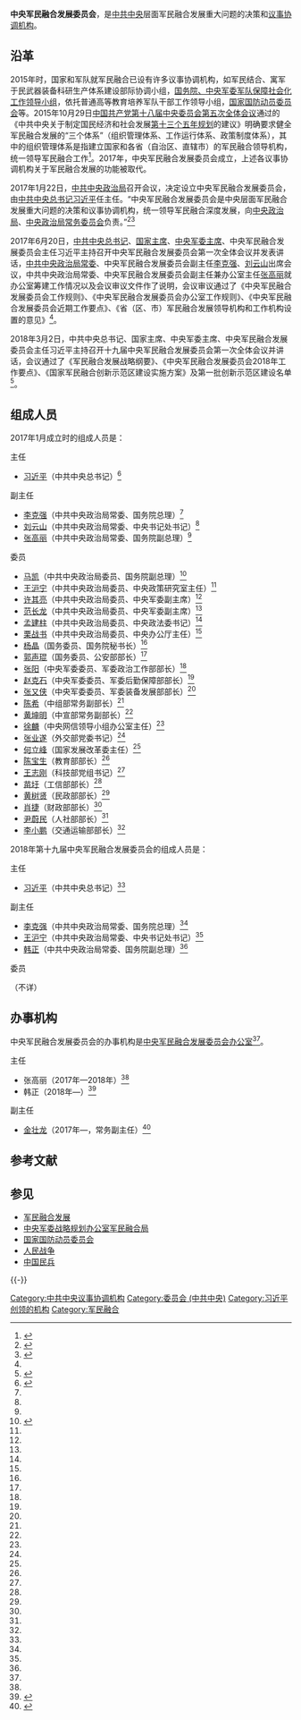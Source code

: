 {{Infobox PRCG
|中共机构名称=中央军民融合发展委员会
|中共机构名称2=
|标志1=Danghui.svg
|人员名称=组成人员
|职位1=主任
|人员1=[[习近平|习近平]]
|职位2=副主任
|人员2=[[李克强|李克强]]{{wrap}}[[王沪宁|王沪宁]]{{wrap}}[[韩正|韩正]]
|职位3=
|人员3=
|人数3=
|职位4=办公室主任
|人员4=[[韩正|韩正]]
|上级机构=[[中国共产党中央政治局|中共中央政治局]]<br>[[中国共产党中央政治局常务委员会|中共中央政治局常务委员会]]
|机构类型=中央决策和议事协调机构
|办事机构=[[中央军民融合发展委员会办公室|中央军民融合发展委员会办公室]]
|地址1=[[北京市|北京市]]
|A=
|a=
}}

'''中央军民融合发展委员会'''，是[[中国共产党中央委员会|中共中央]]层面军民融合发展重大问题的决策和[[中共中央直属机构|议事协调机构]]。

==沿革==
2015年时，国家和军队就军民融合已设有许多议事协调机构，如军民结合、寓军于民武器装备科研生产体系建设部际协调小组，[[国务院、中央军委军队保障社会化工作领导小组|国务院、中央军委军队保障社会化工作领导小组]]，依托普通高等教育培养军队干部工作领导小组，[[国家国防动员委员会|国家国防动员委员会]]等。2015年10月29日[[中国共产党第十八届中央委员会|中国共产党第十八届中央委员会]][[中国共产党第十八届中央委员会第五次全体会议|第五次全体会议]]通过的《中共中央关于制定国民经济和社会发展[[中华人民共和国国民经济和社会发展第十三个五年规划纲要|第十三个五年规划]]的建议》明确要求健全军民融合发展的“三个体系”（组织管理体系、工作运行体系、政策制度体系），其中的组织管理体系是指建立国家和各省（自治区、直辖市）的军民融合领导机构，统一领导军民融合工作<ref>{{Cite web|url=http://finance.sina.com.cn/china/20151112/070823746900.shtml|title=军委副主席谈军民融合:曼哈顿计划产生巨大效益|accessdate=2015-11-12|date=2015-11-12|publisher=新浪|archive-date=2019-08-28|archive-url=https://web.archive.org/web/20190828225421/http://finance.sina.com.cn/china/20151112/070823746900.shtml|dead-url=no}}</ref>。2017年，中央军民融合发展委员会成立，上述各议事协调机构关于军民融合发展的功能被取代。

2017年1月22日，[[中国共产党中央政治局|中共中央政治局]]召开会议，决定设立中央军民融合发展委员会，由[[中国共产党中央委员会总书记|中共中央总书记]][[习近平|习近平]]任主任。“中央军民融合发展委员会是中央层面军民融合发展重大问题的决策和议事协调机构，统一领导军民融合深度发展，向[[中国共产党中央政治局|中央政治局]]、[[中国共产党中央政治局常务委员会|中央政治局常务委员会]]负责。”<ref>{{Cite web|url=http://news.xinhuanet.com/mil/2017-01/22/c_129457879.htm|title=重磅！中共中央政治局决定设立中央军民融合发展委员会|accessdate=2017-01-22|date=2017-01-22|publisher=新华网|archive-date=2017-06-06|archive-url=https://web.archive.org/web/20170606165502/http://news.xinhuanet.com/mil/2017-01/22/c_129457879.htm|dead-url=no}}</ref><ref>{{Cite web|url=http://news.ifeng.com/a/20170122/50614495_0.shtml|title=中央军民融合发展委员会成立 习近平任主任|accessdate=2017-01-22|date=2017-01-22|publisher=凤凰网|archive-date=2019-05-11|archive-url=https://web.archive.org/web/20190511171736/http://news.ifeng.com/a/20170122/50614495_0.shtml|dead-url=no}}</ref>

2017年6月20日，[[中国共产党中央委员会总书记|中共中央总书记]]、[[中华人民共和国主席|国家主席]]、[[中央军委主席|中央军委主席]]、中央军民融合发展委员会主任习近平主持召开中央军民融合发展委员会第一次全体会议并发表讲话，[[中国共产党中央政治局常务委员会|中共中央政治局常委]]、中央军民融合发展委员会副主任[[李克强|李克强]]、[[刘云山|刘云山]]出席会议，中共中央政治局常委、中央军民融合发展委员会副主任兼办公室主任[[张高丽|张高丽]]就办公室筹建工作情况以及会议审议文件作了说明，会议审议通过了《中央军民融合发展委员会工作规则》、《中央军民融合发展委员会办公室工作规则》、《中央军民融合发展委员会近期工作要点》、《省（区、市）军民融合发展领导机构和工作机构设置的意见》<ref name=diyici/>。

2018年3月2日，中共中央总书记、国家主席、中央军委主席、中央军民融合发展委员会主任习近平主持召开十九届中央军民融合发展委员会第一次全体会议并讲话，会议通过了《军民融合发展战略纲要》、《中央军民融合发展委员会2018年工作要点》、《国家军民融合创新示范区建设实施方案》及第一批创新示范区建设名单<ref name="shjy">{{Cite web|url=http://news.ifeng.com/a/20180302/56416887_0.shtml|title=习近平主持十九届中央军民融合发展委员会会议|accessdate=2018-03-02|date=2018-03-02|publisher=凤凰网|archive-date=2019-05-12|archive-url=https://web.archive.org/web/20190512050423/http://news.ifeng.com/a/20180302/56416887_0.shtml|dead-url=no}}</ref>。

==组成人员==
{{col-begin}}
{{col-2}}
2017年1月成立时的组成人员是：
;主任
*[[习近平|习近平]]（中共中央总书记）<ref name=diyici>{{Cite web|url=http://news.ifeng.com/a/20170620/51287296_0.shtml|title=习近平主持军民融合委员会全体会议|accessdate=2017-06-20|date=2017-06-20|publisher=凤凰网|archive-date=2019-01-07|archive-url=https://web.archive.org/web/20190107181143/http://news.ifeng.com/a/20170620/51287296_0.shtml|dead-url=no}}</ref>
;副主任
*[[李克强|李克强]]（中共中央政治局常委、国务院总理）<ref name=diyici/>
*[[刘云山|刘云山]]（中共中央政治局常委、中央书记处书记）<ref name=diyici/>
*[[张高丽|张高丽]]（中共中央政治局常委、国务院副总理）<ref name=diyici/>
;委员
*[[马凯_(官员)|马凯]]（中共中央政治局委员、国务院副总理）<ref name=junmin>{{Cite web|url=http://news.junmin.org/2017/xinwen_shehui_0621/230461.html|title=12名中央领导在新机构任职,中央军民融合发展委员会究竟是做什么的?|accessdate=2017-06-21|author=|date=2017-06-21|publisher=军民资讯|archive-url=https://web.archive.org/web/20170918154202/http://news.junmin.org/2017/xinwen_shehui_0621/230461.html|archive-date=2017-09-18|dead-url=yes}}</ref>
*[[王沪宁|王沪宁]]（中共中央政治局委员、中央政策研究室主任）<ref name=junmin/>
*[[许其亮|许其亮]]（中共中央政治局委员、中央军委副主席）<ref name=junmin/>
*[[范长龙|范长龙]]（中共中央政治局委员、中央军委副主席）<ref name=junmin/>
*[[孟建柱|孟建柱]]（中共中央政治局委员、中央政法委书记）<ref name=junmin/>
*[[栗战书|栗战书]]（中共中央政治局委员、中央办公厅主任）<ref name=junmin/>
*[[杨晶|杨晶]]（国务委员、国务院秘书长）<ref name=junmin/>
*[[郭声琨|郭声琨]]（国务委员、公安部部长）<ref name=junmin/>
*[[张阳|张阳]]（中央军委委员、军委政治工作部部长）<ref name=junmin/>
*[[赵克石|赵克石]]（中央军委委员、军委后勤保障部部长）<ref name=junmin/>
*[[张又侠|张又侠]]（中央军委委员、军委装备发展部部长）<ref name=junmin/>
*[[陈希|陈希]]（中组部常务副部长）<ref name=junmin/>
*[[黄坤明|黄坤明]]（中宣部常务副部长）<ref name=junmin/>
*[[徐麟_(共和国)|徐麟]]（中央网信领导小组办公室主任）<ref name=junmin/>
*[[张业遂|张业遂]]（外交部党委书记）<ref name=junmin/>
*[[何立峰|何立峰]]（国家发展改革委主任）<ref name=junmin/>
*[[陈宝生|陈宝生]]（教育部部长）<ref name=junmin/>
*[[王志刚_(1957年)|王志刚]]（科技部党组书记）<ref name=junmin/>
*[[苗圩|苗圩]]（工信部部长）<ref name=junmin/>
*[[黄树贤|黄树贤]]（民政部部长）<ref name=junmin/>
*[[肖捷|肖捷]]（财政部部长）<ref name=junmin/>
*[[尹蔚民|尹蔚民]]（人社部部长）<ref name=junmin/>
*[[李小鹏_(政治人物)|李小鹏]]（交通运输部部长）<ref name=junmin/>

{{col-2}}
2018年第十九届中央军民融合发展委员会的组成人员是：
;主任
*[[习近平|习近平]]（中共中央总书记）<ref name=shjy/>

;副主任
*[[李克强|李克强]]（中共中央政治局常委、国务院总理）<ref name=shjy/>
*[[王沪宁|王沪宁]]（中共中央政治局常委、中央书记处书记）<ref name=shjy/>
*[[韩正|韩正]]（中共中央政治局常委、国务院副总理）<ref name=shjy/>

;委员
（不详）

{{col-end}}

==办事机构==
中央军民融合发展委员会的办事机构是[[中央军民融合发展委员会办公室|中央军民融合发展委员会办公室]]<ref name=diyici/>。

;主任
*张高丽（2017年—2018年）<ref name=diyici/>
*韩正（2018年—）<ref>{{cite web|title=韩正出席全国军民融合发展工作座谈会|url=http://www.gov.cn/guowuyuan/2018-10/29/content_5335476.htm|publisher=中国政府网|accessdate=2018-11-23|date=2018-10-29|archive-date=2021-02-01|archive-url=https://web.archive.org/web/20210201114108/http://www.gov.cn/guowuyuan/2018-10/29/content_5335476.htm|dead-url=no}}</ref>

;副主任
*[[金壮龙|金壮龙]]（2017年—，常务副主任）<ref>{{Cite web|url=http://www.zzgc.com.cn/art/2017/8/1/art_319_42418.html|title=窦皓副总经理参加中央军民融合发展委员会办公室召开的座谈会|accessdate=2017-08-01|author=|date=2017-08-01|publisher=中国国际工程咨询公司|dead-url=yes|archiveurl=https://web.archive.org/web/20170904015351/http://www.zzgc.com.cn/art/2017/8/1/art_319_42418.html|archivedate=2017-09-04}}</ref>

== 参考文献 ==
{{Reflist|35em}}

== 参见 ==
{{Portal|习近平|中国共产党|中华人民共和国|军事}}
*[[军民融合发展|军民融合发展]]
*[[中央军委战略规划办公室军民融合局|中央军委战略规划办公室军民融合局]]
*[[国家国防动员委员会|国家国防动员委员会]]
*[[人民战争|人民战争]]
*[[中国民兵|中国民兵]]

{{-}}
{{中共中央直属机构|现}}

[[Category:中共中央议事协调机构|Category:中共中央议事协调机构]]
[[Category:委员会_(中共中央)|Category:委员会 (中共中央)]]
[[Category:习近平创领的机构|Category:习近平创领的机构]]
[[Category:军民融合|Category:军民融合]]